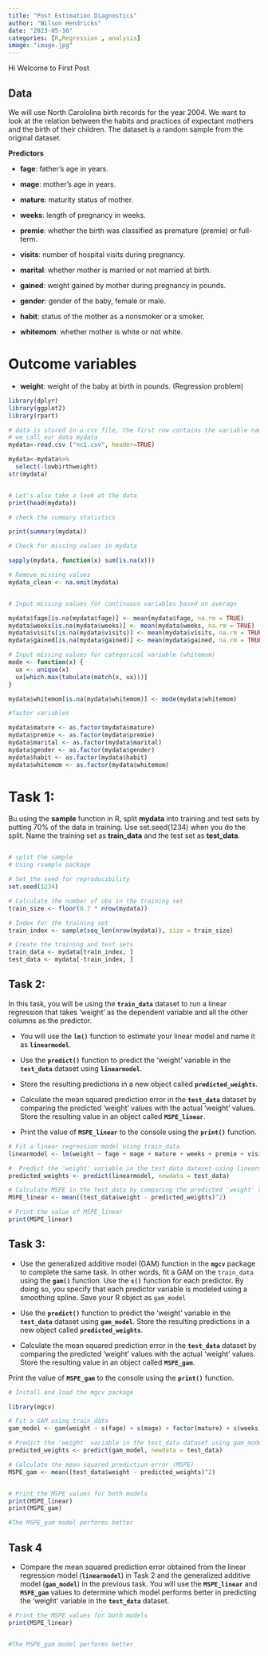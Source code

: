```yaml
---
title: "Post Estimation Diagnostics"
author: "Wilson Hendricks"
date: "2023-05-10"
categories: [R,Regression , analysis]
image: "image.jpg"
---
```


Hi Welcome to First Post

## Data

We will use North Carololina birth records for the year 2004. We want to look at the relation between the habits and practices of expectant mothers and the birth of their children. The dataset is a random sample from the original dataset.

**Predictors**

-   **fage**: father's age in years.

-   **mage**: mother's age in years.

-   **mature**: maturity status of mother.

-   **weeks**: length of pregnancy in weeks.

-   **premie**: whether the birth was classified as premature (premie) or full-term.

-   **visits**: number of hospital visits during pregnancy.

-   **marital**: whether mother is married or not married at birth.

-   **gained**: weight gained by mother during pregnancy in pounds.

-   **gender**: gender of the baby, female or male.

-   **habit**: status of the mother as a nonsmoker or a smoker.

-   **whitemom**: whether mother is white or not white.

# **Outcome variables**

-   **weight**: weight of the baby at birth in pounds. (Regression problem)

```r
library(dplyr)
library(ggplot2)
library(rpart)

# data is stored in a csv file, the first row contains the variable names. 
# we call our data mydata
mydata<-read.csv ("nc1.csv", header=TRUE)

mydata<-mydata%>%
  select(-lowbirthweight)
str(mydata)



```

```r
# Let's also take a look at the data
print(head(mydata))

# check the summary statistics 

print(summary(mydata))

# Check for missing values in mydata

sapply(mydata, function(x) sum(is.na(x)))

# Remove missing values
mydata_clean <- na.omit(mydata)


# Input missing values for continuous variables based on average

mydata$fage[is.na(mydata$fage)] <- mean(mydata$fage, na.rm = TRUE)
mydata$weeks[is.na(mydata$weeks)] <- mean(mydata$weeks, na.rm = TRUE)
mydata$visits[is.na(mydata$visits)] <- mean(mydata$visits, na.rm = TRUE)
mydata$gained[is.na(mydata$gained)] <- mean(mydata$gained, na.rm = TRUE)

# Input missing values for categorical variable (whitemom)
mode <- function(x) {
  ux <- unique(x)
  ux[which.max(tabulate(match(x, ux)))]
}

mydata$whitemom[is.na(mydata$whitemom)] <- mode(mydata$whitemom)

#factor variables

mydata$mature <- as.factor(mydata$mature)
mydata$premie <- as.factor(mydata$premie)
mydata$marital <- as.factor(mydata$marital)
mydata$gender <- as.factor(mydata$gender)
mydata$habit <- as.factor(mydata$habit)
mydata$whitemom <- as.factor(mydata$whitemom)


```

# **Task 1:**

Bu using the **sample** function in R, split **mydata** into training and test sets by putting 70% of the data in training. Use set.seed(1234) when you do the split. Name the training set as **train_data** and the test set as **test_data**.

```         
```

```r
# split the sample
# Using rsample package

# Set the seed for reproducibility
set.seed(1234)

# Calculate the number of obs in the training set
train_size <- floor(0.7 * nrow(mydata))

# Index for the training set
train_index <- sample(seq_len(nrow(mydata)), size = train_size)

# Create the training and test sets
train_data <- mydata[train_index, ]
test_data <- mydata[-train_index, ]
```

## Task 2:

In this task, you will be using the **`train_data`** dataset to run a linear regression that takes 'weight' as the dependent variable and all the other columns as the predictor.

-   You will use the **`lm()`** function to estimate your linear model and name it as **`linearmodel`**.

-   Use the **`predict()`** function to predict the 'weight' variable in the **`test_data`** dataset using **`linearmodel`**.

-   Store the resulting predictions in a new object called **`predicted_weights`**.

-   Calculate the mean squared prediction error in the **`test_data`** dataset by comparing the predicted 'weight' values with the actual 'weight' values. Store the resulting value in an object called **`MSPE_linear`**.

-   Print the value of **`MSPE_linear`** to the console using the **`print()`** function.

```r
# Fit a linear regression model using train_data
linearmodel <- lm(weight ~ fage + mage + mature + weeks + premie + visits + marital + gained + gender + habit + whitemom, data = train_data)

#  Predict the 'weight' variable in the test_data dataset using linearmodel.
predicted_weights <- predict(linearmodel, newdata = test_data)

# Calculate MSPE in the test_data by comparing the predicted 'weight' values with the actual 'weight' values
MSPE_linear <- mean((test_data$weight - predicted_weights)^2)

# Print the value of MSPE_linear
print(MSPE_linear)
```

## Task 3:

-   Use the generalized additive model (GAM) function in the **`mgcv`** package to complete the same task. In other words, fit a GAM on the `train_data` using the **`gam()`** function. Use the **`s()`** function for each predictor. By doing so, you specify that each predictor variable is modeled using a smoothing spline. Save your R object as `gam_model`

-   Use the **`predict()`** function to predict the 'weight' variable in the **`test_data`** dataset using **`gam_model`**. Store the resulting predictions in a new object called **`predicted_weights`**.

-   Calculate the mean squared prediction error in the **`test_data`** dataset by comparing the predicted 'weight' values with the actual 'weight' values. Store the resulting value in an object called **`MSPE_gam`**.

Print the value of **`MSPE_gam`** to the console using the **`print()`** function.

```r
# Install and load the mgcv package

library(mgcv)

# Fit a GAM using train_data
gam_model <- gam(weight ~ s(fage) + s(mage) + factor(mature) + s(weeks) + factor(premie) + s(visits) + factor(marital) + s(gained) + factor(gender) + factor(habit) + factor(whitemom), data = train_data)

# Predict the 'weight' variable in the test_data dataset using gam_model
predicted_weights <- predict(gam_model, newdata = test_data)

# Calculate the mean squared prediction error (MSPE)
MSPE_gam <- mean((test_data$weight - predicted_weights)^2)


# Print the MSPE values for both models
print(MSPE_linear)
print(MSPE_gam)

#The MSPE_gam model performs better

```

## Task 4

-   Compare the mean squared prediction error obtained from the linear regression model (**`linearmodel`**) in Task 2 and the generalized additive model (**`gam_model`**) in the previous task. You will use the **`MSPE_linear`** and **`MSPE_gam`** values to determine which model performs better in predicting the 'weight' variable in the **`test_data`** dataset.

```r
# Print the MSPE values for both models
print(MSPE_linear)


#The MSPE_gam model performs better
```
